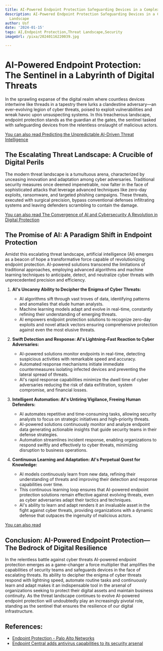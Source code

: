 ```yaml
---
title: AI-Powered Endpoint Protection Safeguarding Devices in a Complex Threat Landscape
description: AI-Powered Endpoint Protection Safeguarding Devices in a Complex Threat
  Landscape
author: Usf
date: '2024-01-15'
tags: AI,Endpoint Protection,Threat Landscape,Security
imageUrl: /pixa/20240116220039.jpg

---
```

#  AI-Powered Endpoint Protection: The Sentinel in a Labyrinth of Digital Threats

In the sprawling expanse of the digital realm where countless devices intertwine  like threads in a tapestry there lurks a clandestine adversary—an ever-evolving legion  of cyber threats, poised to exploit  vulnerabilities and wreak  havoc upon unsuspecting systems. In this treacherous landscape, endpoint protection stands as the guardian at the gates, the  sentinel tasked with safeguarding devices from the relentless onslaught of malicious actors.

[You can also read Predicting the Unpredictable AI-Driven Threat Intelligence](Predicting%20the%20Unpredictable%20AI-Driven%20Threat%20Intelligence)


## The  Escalating Threat Landscape: A Crucible  of Digital Perils

The modern threat landscape is a tumultuous arena, characterized by unceasing innovation and adaptation among cyber adversaries. Traditional security measures once deemed impenetrable,  now falter in the face of sophisticated attacks that leverage advanced techniques like zero-day exploits, ransomware, and  targeted  phishing campaigns. These threats, executed with surgical precision, bypass conventional defenses infiltrating systems and leaving defenders scrambling to contain the damage.

[You can also read The Convergence of AI and Cybersecurity A Revolution in Digital Protection](The%20Convergence%20of%20AI%20and%20Cybersecurity%20A%20Revolution%20in%20Digital%20Protection)


## The Promise of AI: A Paradigm Shift  in Endpoint Protection

Amidst this  escalating threat  landscape, artificial intelligence (AI) emerges as a beacon of  hope a transformative force capable  of revolutionizing endpoint protection. AI-powered  solutions transcend the limitations of traditional approaches, employing advanced algorithms and machine learning techniques to  anticipate, detect, and neutralize cyber threats with unprecedented precision and efficiency.

1. **AI's Uncanny Ability to Decipher the Enigma of Cyber Threats:**

    - AI algorithms sift through vast troves of data, identifying patterns and  anomalies that elude human analysts.
   - Machine learning models adapt and evolve in real-time, constantly refining their understanding of emerging threats.
    - AI empowers endpoint protection solutions to  recognize zero-day exploits  and novel attack vectors ensuring comprehensive protection against even the most elusive threats.

2. **Swift Detection  and Response: AI's Lightning-Fast Reaction to Cyber  Adversaries:**

    - AI-powered solutions monitor  endpoints in real-time, detecting suspicious activities with remarkable speed and accuracy.
   - Automated response mechanisms initiate immediate countermeasures isolating  infected devices and preventing  the lateral spread of threats.
    - AI's rapid response  capabilities minimize the  dwell time of cyber adversaries reducing the risk of data  exfiltration, system compromise, and financial losses.

3. **Intelligent Automation: AI's Untiring Vigilance,  Freeing  Human Defenders:**

   - AI automates  repetitive  and time-consuming tasks, allowing security  analysts to  focus on strategic initiatives and  high-priority threats.
   - AI-powered solutions  continuously monitor  and analyze endpoint data generating actionable  insights that  guide security teams in their  defense strategies.
   - Automation streamlines incident response, enabling organizations to  respond swiftly and effectively to cyber threats, minimizing disruption to business operations.

4. **Continuous Learning and Adaptation: AI's Perpetual Quest for Knowledge:**

    - AI models continuously learn from new data,  refining their understanding of threats and improving their detection and response capabilities over time.
    - This continuous learning loop ensures that AI-powered endpoint protection solutions remain effective against evolving threats, even as cyber adversaries  adapt their tactics and techniques.
    - AI's ability to learn and adapt renders it an invaluable asset in the  fight against cyber threats, providing organizations with a dynamic  defense that outpaces the ingenuity  of malicious actors.

[You can also read ]()


## Conclusion: AI-Powered Endpoint Protection—The Bedrock of Digital Resilience

In the relentless battle against cyber threats AI-powered endpoint protection emerges as a game-changer a force multiplier that amplifies the capabilities of security teams and  safeguards devices in the face of escalating threats. Its ability to  decipher the enigma of  cyber threats respond with lightning speed, automate routine tasks and continuously learn and  adapt makes it  an indispensable tool in the arsenal of  organizations seeking to protect their digital assets and maintain  business  continuity.  As the threat  landscape continues to evolve AI-powered endpoint protection will undoubtedly play an increasingly pivotal role, standing as the sentinel that ensures the resilience of our digital infrastructure.

## References:
- [Endpoint Protection - Palo Alto Networks](https://www.paloaltonetworks.com/cortex/endpoint-protection)
- [Endpoint Central adds antivirus capabilities to its security arsenal](https://blogs.manageengine.com/desktop-mobile/desktopcentral/2023/10/16/endpoint-central-adds-antivirus-capabilities-to-its-security-arsenal.html)

